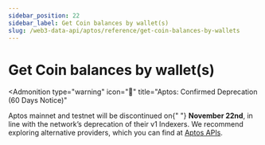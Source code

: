 ```yaml
---
sidebar_position: 22
sidebar_label: Get Coin balances by wallet(s)
slug: /web3-data-api/aptos/reference/get-coin-balances-by-wallets
---
```



# Get Coin balances by wallet(s)


<Admonition
  type="warning"
  icon="🚨"
  title="Aptos: Confirmed Deprecation (60 Days Notice)"
>
  <p>
    Aptos mainnet and testnet will be discontinued on{" "}
    <strong>November 22nd</strong>, in line with the network’s deprecation of
    their v1 Indexers. We recommend exploring alternative providers, which you
    can find at <a href="https://aptos.dev/en/build/apis">Aptos APIs</a>.
  </p>
</Admonition>
<ApiReference {...config["aptos-web3"].getCoinBalancesByWallets} />
